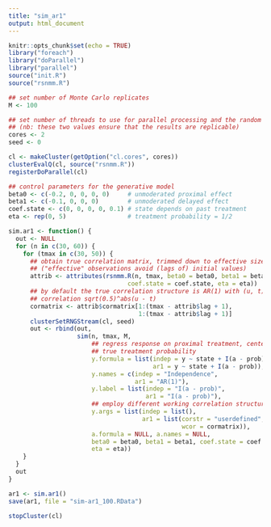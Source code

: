 ```yaml
---
title: "sim_ar1"
output: html_document
---
```


```r
knitr::opts_chunk$set(echo = TRUE)
library("foreach")
library("doParallel")
library("parallel")
source("init.R")
source("rsnmm.R")
```

```r
## set number of Monte Carlo replicates
M <- 100

## set number of threads to use for parallel processing and the random seed
## (nb: these two values ensure that the results are replicable)
cores <- 2
seed <- 0

cl <- makeCluster(getOption("cl.cores", cores))
clusterEvalQ(cl, source("rsnmm.R"))
registerDoParallel(cl)

## control parameters for the generative model
beta0 <- c(-0.2, 0, 0, 0, 0)     # unmoderated proximal effect
beta1 <- c(-0.1, 0, 0, 0)        # unmoderated delayed effect
coef.state <- c(0, 0, 0, 0, 0.1) # state depends on past treatment
eta <- rep(0, 5)                 # treatment probability = 1/2

sim.ar1 <- function() {
  out <- NULL
  for (n in c(30, 60)) {
    for (tmax in c(30, 50)) {
      ## obtain true correlation matrix, trimmed down to effective size
      ## ("effective" observations avoid (lags of) initial values)
      attrib <- attributes(rsnmm.R(n, tmax, beta0 = beta0, beta1 = beta1,
                                 coef.state = coef.state, eta = eta))
      ## by default the true correlation structure is AR(1) with (u, t)th error
      ## correlation sqrt(0.5)^abs(u - t)
      cormatrix <- attrib$cormatrix[1:(tmax - attrib$lag + 1),
                                    1:(tmax - attrib$lag + 1)]
      clusterSetRNGStream(cl, seed)
      out <- rbind(out,
                   sim(n, tmax, M,
                       ## regress response on proximal treatment, centered by the
                       ## true treatment probability
                       y.formula = list(indep = y ~ state + I(a - prob),
                                        ar1 = y ~ state + I(a - prob)),
                       y.names = c(indep = "Independence",
                                   ar1 = "AR(1)"),
                       y.label = list(indep = "I(a - prob)",
                                      ar1 = "I(a - prob)"),
                       ## employ different working correlation structures
                       y.args = list(indep = list(),
                                     ar1 = list(corstr = "userdefined",
                                                wcor = cormatrix)),
                       a.formula = NULL, a.names = NULL,
                       beta0 = beta0, beta1 = beta1, coef.state = coef.state,
                       eta = eta))
    }
  }
  out
}

ar1 <- sim.ar1()
save(ar1, file = "sim-ar1_100.RData")

stopCluster(cl)
```

